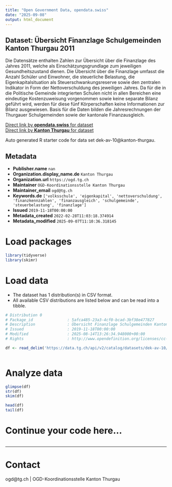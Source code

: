 ```yaml
---
title: "Open Government Data, opendata.swiss"
date: "2025-09-08"
output: html_document
---
```


## Dataset: Übersicht Finanzlage Schulgemeinden Kanton Thurgau 2011

Die Datensätze enthalten Zahlen zur Übersicht über die Finanzlage des Jahres 2011, welche als Einschätzungsgrundlage zum jeweiligen Gesundheitszustand dienen. Die Übersicht über die Finanzlage umfasst die Anzahl Schüler und Einwohner, die steuerliche Belastung, die Eigenkapitalsituation als Steuerschwankungsreserve sowie den zentralen Indikator in Form der Nettoverschuldung des jeweiligen Jahres. Da für die in die Politische Gemeinde integrierten Schulen nicht in allen Bereichen eine eindeutige Kostenzuweisung vorgenommen sowie keine separate Bilanz geführt wird, werden für diese fünf Körperschaften keine Informationen zur Bilanz ausgewiesen. Basis für die Daten bilden die Jahresrechnungen der Thurgauer Schulgemeinden sowie der kantonale Finanzausgleich.

[Direct link by **opendata.swiss** for dataset](https://opendata.swiss/de/dataset/ubersicht-finanzlage-schulgemeinden-kanton-thurgau-2011)<br>
[Direct link by **Kanton Thurgau** for dataset](https://data.tg.ch/explore/dataset/dek-av-10/)

Auto generated R starter code for data set dek-av-10@kanton-thurgau.

## Metadata

- **Publisher.name** `nan`
- **Organization.display_name.de** `Kanton Thurgau`
- **Organization.url** `https://ogd.tg.ch`
- **Maintainer** `OGD-Koordinationsstelle Kanton Thurgau`
- **Maintainer_email** `ogd@tg.ch`
- **Keywords.de** `['volksschule', 'eigenkapital', 'nettoverschuldung', 'finanzkennzahlen', 'finanzausgleich', 'schulgemeinde', 'steuerbelastung', 'finanzlage']`
- **Issued** `2019-11-18T00:00:00`
- **Metadata_created** `2022-02-28T11:03:18.374914`
- **Metadata_modified** `2025-09-07T11:10:36.318145`


# Load packages

```r

library(tidyverse)
library(skimr)

```

# Load data

-   The dataset has 1 distribution(s) in CSV format.
-   All available CSV distributions are listed below and can be read into a tibble.

```r

# Distribution 0
# Package_id               : 5afca485-23a3-4cf0-bcad-3bf38e477827
# Description              : Übersicht Finanzlage Schulgemeinden Kanton Thurgau 2011 (csv)
# Issued                   : 2019-11-18T00:00:00
# Modified                 : 2025-08-14T13:26:34.948000+00:00
# Rights                   : http://www.opendefinition.org/licenses/cc-by/

df <- read_delim('https://data.tg.ch/api/v2/catalog/datasets/dek-av-10/exports/csv?use_labels=true')



```

# Analyze data

```r

glimpse(df)
str(df)
skim(df)

head(df)
tail(df)

```

# Continue your code here...

```r

```

------------------------------------------------------------------------

# Contact

ogd@tg.ch | OGD-Koordinationsstelle Kanton Thurgau

